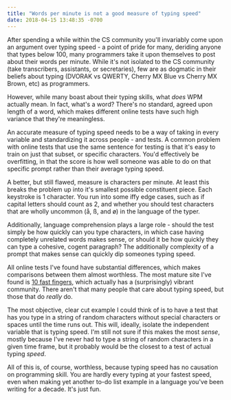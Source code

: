 ```yaml
---
title: "Words per minute is not a good measure of typing speed"
date: 2018-04-15 13:48:35 -0700
---
```


After spending a while within the CS community you'll invariably come upon an argument over typing speed - a point of pride for many, deriding anyone that types below 100, many programmers take it upon themselves to post about their words per minute. While it's not isolated to the CS community (take transcribers, assistants, or secretaries), few are as dogmatic in their beliefs about typing (DVORAK vs QWERTY, Cherry MX Blue vs Cherry MX Brown, etc) as programmers.

However, while many boast about their typing skills, what _does_ WPM actually mean. In fact, what's a word? There's no standard, agreed upon length of a word, which makes different online tests have such high variance that they're meaningless.

An accurate measure of typing speed needs to be a way of taking in every variable and standardizing it across people - and tests. A common problem with online tests that use the same sentence for testing is that it's easy to train on just that subset, or specific characters. You'd effectively be overfitting, in that the score is how well someone was able to do on that specific prompt rather than their average typing speed.

A better, but still flawed, measure is characters per minute. At least this breaks the problem up into it's smallest possible constituent piece. Each keystroke is 1 character. You run into some iffy edge cases, such as if capital letters should count as 2, and whether you should test characters that are wholly uncommon (å, ß, and ø) in the language of the typer.

Additionally, language comprehension plays a large role - should the test simply be how quickly can you type characters, in which case having completely unrelated words makes sense, or should it be how quickly they can type a cohesive, cogent paragraph? The additionally complexity of a prompt that makes sense can quickly dip someones typing speed.

All online tests I've found have substantial differences, which makes comparisons between them almost worthless. The most mature site I've found is [10 fast fingers](10fastfingers.com), which actually has a (surprisingly) vibrant community. There aren't that many people that care about typing speed, but those that do _really_ do.

The most objective, clear cut example I could think of is to have a test that has you type in a string of random characters without special characters or spaces until the time runs out. This will, ideally, isolate the independent variable that is typing speed. I'm still not sure if this makes the most _sense_, mostly because I've never had to type a string of random characters in a given time frame, but it probably would be the closest to a test of actual typing _speed_.

All of this is, of course, worthless, because typing speed has no causation on programming skill. You are hardly every typing at your fastest speed, even when making yet another to-do list example in a language you've been writing for a decade. It's just fun.
